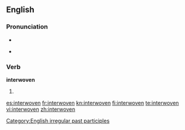 ==English==

===Pronunciation===
* {{IPA|/'ɪntərwovən/}}
* {{audio|en-us-interwoven.ogg|Audio (US)}}
*: {{rhymes|əʊvən}}

===Verb===
'''interwoven'''

# {{past participle of|[[interweave]]}}

[[Category:English irregular past participles]]

[[es:interwoven]]
[[fr:interwoven]]
[[kn:interwoven]]
[[fi:interwoven]]
[[te:interwoven]]
[[vi:interwoven]]
[[zh:interwoven]]